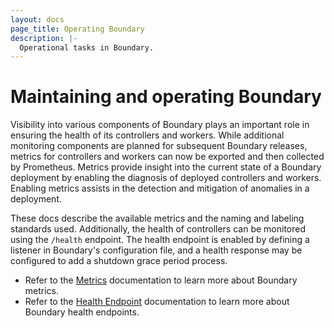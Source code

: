 ```yaml
---
layout: docs
page_title: Operating Boundary
description: |-
  Operational tasks in Boundary.
---
```


# Maintaining and operating Boundary

Visibility into various components of Boundary plays an important role in
ensuring the health of its controllers and workers. While additional monitoring
components are planned for subsequent Boundary releases, metrics for controllers
and workers can now be exported and then collected by Prometheus. Metrics
provide insight into the current state of a Boundary deployment by enabling the
diagnosis of deployed controllers and workers. Enabling metrics assists in the
detection and mitigation of anomalies in a deployment.

These docs describe the available metrics and the naming and labeling standards
used. Additionally, the health of controllers can be monitored using the
`/health` endpoint. The health endpoint is enabled by defining a listener in
Boundary's configuration file, and a health response may be configured to add a
shutdown grace period process.

* Refer to the [Metrics](/boundary/docs/oss/operations/metrics) documentation to learn
  more about Boundary metrics.
* Refer to the [Health Endpoint](/boundary/docs/oss/operations/health) documentation to
  learn more about Boundary health endpoints.
